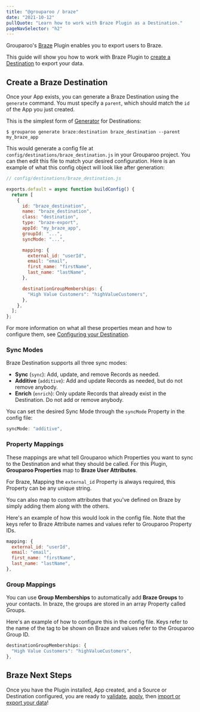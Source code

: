 ```yaml
---
title: "@grouparoo / braze"
date: "2021-10-12"
pullQuote: "Learn how to work with Braze Plugin as a Destination."
pageNavSelector: "h2"
---
```


<PluginDocsLinks plugin="Braze" />

Grouparoo's [Braze](https://www.braze.com/) Plugin enables you to export users to Braze.

This guide will show you how to work with Braze Plugin to [create a Destination](#create-a-braze-destination) to export your data.

<PluginDocsInstallation plugin="Braze" />

<PluginDocsCreateApp plugin="Braze" />

<ValidateAndApplyConfig headingLevel="h3" />

## Create a Braze Destination

Once your App exists, you can generate a Braze Destination using the `generate` command. You must specify a `parent`, which should match the `id` of the App you just created.

This is the simplest form of [Generator](/docs/getting-started/product-concepts#generator) for Destinations:

```
$ grouparoo generate braze:destination braze_destination --parent my_braze_app
```

This would generate a config file at `config/destinations/braze_destination.js` in your Grouparoo project. You can then edit this file to match your desired configuration. Here is an example of what this config object will look like after generation:

```js
// config/destinations/braze_destination.js

exports.default = async function buildConfig() {
  return [
    {
      id: "braze_destination",
      name: "braze_destination",
      class: "destination",
      type: "braze-export",
      appId: "my_braze_app",
      groupId: "...",
      syncMode: "...",

      mapping: {
        external_id: "userId",
        email: "email",
        first_name: "firstName",
        last_name: "lastName",
      },

      destinationGroupMemberships: {
        "High Value Customers": "highValueCustomers",
      },
    },
  ];
};
```

For more information on what all these properties mean and how to configure them, see [Configuring your Destination](/docs/config/code-config/destinations#configuring-your-destination).

### Sync Modes

Braze Destination supports all three sync modes:

- **Sync** (`sync`): Add, update, and remove Records as needed.
- **Additive** (`additive`): Add and update Records as needed, but do not remove anybody.
- **Enrich** (`enrich`): Only update Records that already exist in the Destination. Do not add or remove anybody.

You can set the desired Sync Mode through the `syncMode` Property in the config file:

```js
syncMode: "additive",
```

### Property Mappings

These mappings are what tell Grouparoo which Properties you want to sync to the Destination and what they should be called. For this Plugin, **Grouparoo Properties** map to **Braze User Attributes**.

For Braze, Mapping the `external_id` Property is always required, this Property can be any unique string.

You can also map to custom attributes that you've defined on Braze by simply adding them along with the others.

Here's an example of how this would look in the config file. Note that the keys refer to Braze Attribute names and values refer to Grouparoo Property IDs.

```js
mapping: {
  external_id: "userId",
  email: "email",
  first_name: "firstName",
  last_name: "lastName",
},
```

### Group Mappings

You can use **Group Memberships** to automatically add **Braze Groups** to your contacts. In braze, the groups are stored in an array Property called Groups.

Here's an example of how to configure this in the config file. Keys refer to the name of the tag to be shown on Braze and values refer to the Grouparoo Group ID.

```js
destinationGroupMemberships: {
  "High Value Customers": "highValueCustomers",
},
```

## Braze Next Steps

Once you have the Plugin installed, App created, and a Source or Destination configured, you are ready to [validate](/docs/cli/config#validate), [apply](/docs/cli/config#apply), then [import or export your data](/docs/cli/run#run)!
